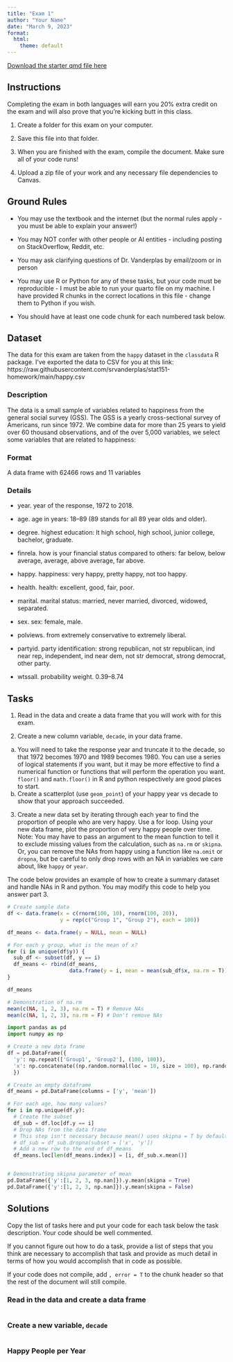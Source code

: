 ```yaml
---
title: "Exam 1"
author: "Your Name"
date: "March 9, 2023"
format:
  html:
    theme: default
---
```


[Download the starter qmd file here](https://raw.githubusercontent.com/srvanderplas/unl-stat151/main/exams/midterm.qmd)

## Instructions

Completing the exam in both languages will earn you 20% extra credit on the exam and will also prove that you're kicking butt in this class.


1. Create a folder for this exam on your computer. 

2. Save this file into that folder. 

3. When you are finished with the exam, compile the document. Make sure all of your code runs!

4. Upload a zip file of your work and any necessary file dependencies to Canvas.

## Ground Rules

-   You may use the textbook and the internet (but the normal rules apply - you must be able to explain your answer!)

-   You may NOT confer with other people or AI entities - including posting on StackOverflow, Reddit, etc.

-   You may ask clarifying questions of Dr. Vanderplas by email/zoom or in person

-   You may use R or Python for any of these tasks, but your code must be reproducible - I must be able to run your quarto file on my machine. I have provided R chunks in the correct locations in this file - change them to Python if you wish.

-   You should have at least one code chunk for each numbered task below.


## Dataset

The data for this exam are taken from the `happy` dataset in the `classdata` R package. I've exported the data to CSV for you at this link: https://raw.githubusercontent.com/srvanderplas/stat151-homework/main/happy.csv

### Description
The data is a small sample of variables related to happiness from the general social survey (GSS). The GSS is a yearly cross-sectional survey of Americans, run since 1972. We combine data for more than 25 years to yield over 60 thousand observations, and of the over 5,000 variables, we select some variables that are related to happiness:

### Format
A data frame with 62466 rows and 11 variables

### Details

- year. year of the response, 1972 to 2018.

- age. age in years: 18–89 (89 stands for all 89 year olds and older).

- degree. highest education: lt high school, high school, junior college, bachelor, graduate.

- finrela. how is your financial status compared to others: far below, below average, average, above average, far above.

- happy. happiness: very happy, pretty happy, not too happy.

- health. health: excellent, good, fair, poor.

- marital. marital status: married, never married, divorced, widowed, separated.

- sex. sex: female, male.

- polviews. from extremely conservative to extremely liberal.

- partyid. party identification: strong republican, not str republican, ind near rep, independent, ind near dem, not str democrat, strong democrat, other party.

- wtssall. probability weight. 0.39–8.74

## Tasks

1. Read in the data and create a data frame that you will work with for this exam.

2. Create a new column variable, `decade`, in your data frame. 
  a. You will need to take the response year and truncate it to the decade, so that 1972 becomes 1970 and 1989 becomes 1980. You can use a series of logical statements if you want, but it may be more effective to find a numerical function or functions that will perform the operation you want.    
`floor()` and `math.floor()` in R and python respectively are good places to start. 
  b. Create a scatterplot (use `geom_point`) of your happy year vs decade to show that your approach succeeded.

3. Create a new data set by iterating through each year to find the proportion of people who are very happy. Use a for loop. Using your new data frame, plot the proportion of very happy people over time.    
Note: You may have to pass an argument to the mean function to tell it to exclude missing values from the calculation, such as `na.rm` or `skipna`. Or, you can remove the NAs from happy using a function like `na.omit` or `dropna`, but be careful to only drop rows with an NA in variables we care about, like `happy` or `year`.

The code below provides an example of how to create a summary dataset and handle NAs in R and python. You may modify this code to help you answer part 3.

```r
# Create sample data
df <- data.frame(x = c(rnorm(100, 10), rnorm(100, 20)),
                 y = rep(c("Group 1", "Group 2"), each = 100))

df_means <- data.frame(y = NULL, mean = NULL)

# For each y group, what is the mean of x?
for (i in unique(df$y)) {
  sub_df <- subset(df, y == i)
  df_means <- rbind(df_means, 
                    data.frame(y = i, mean = mean(sub_df$x, na.rm = T)))
}

df_means

# Demonstration of na.rm
mean(c(NA, 1, 2, 3), na.rm = T) # Remove NAs
mean(c(NA, 1, 2, 3), na.rm = F) # Don't remove NAs
```

```python
import pandas as pd
import numpy as np

# Create a new data frame
df = pd.DataFrame({
  'y': np.repeat(['Group1', 'Group2'], (100, 100)), 
  'x': np.concatenate((np.random.normal(loc = 10, size = 100), np.random.normal(loc = 12, size = 100)), axis = None)
  })

# Create an empty dataframe
df_means = pd.DataFrame(columns = ['y', 'mean'])

# For each age, how many values?
for i in np.unique(df.y):
  # Create the subset
  df_sub = df.loc[df.y == i]
  # Drop NAs from the data frame
  # This step isn't necessary because mean() uses skipna = T by default
  # df_sub = df_sub.dropna(subset = ['x', 'y']) 
  # Add a new row to the end of df_means
  df_means.loc[len(df_means.index)] = [i, df_sub.x.mean()]


# Demonstrating skipna parameter of mean
pd.DataFrame({'y':[1, 2, 3, np.nan]}).y.mean(skipna = True)
pd.DataFrame({'y':[1, 2, 3, np.nan]}).y.mean(skipna = False)
```


## Solutions

Copy the list of tasks here and put your code for each task below the task description. Your code should be well commented. 

If you cannot figure out how to do a task, provide a list of steps that you think are necessary to accomplish that task and provide as much detail in terms of how you would accomplish that in code as possible. 

If your code does not compile, add `, error = T` to the chunk header so that the rest of the document will still compile. 

### Read in the data and create a data frame

```r

```

### Create a new variable, `decade`
<!-- Create a scatterplot (use `geom_point`) of your happy year vs decade to show that your approach succeeded. -->

```r

```

### Happy People per Year
<!-- Create a new data set by iterating through each year to find the proportion of people who are very happy. Use a for loop. Using your new data frame, plot the proportion of very happy people over time.     -->

```r

```


